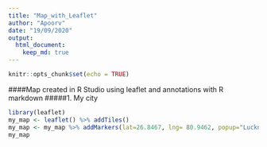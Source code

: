 ---
title: "Map_with_Leaflet"
author: "Apoorv"
date: "19/09/2020"
output: 
  html_document: 
    keep_md: true 
---

```{r setup, include=FALSE}
knitr::opts_chunk$set(echo = TRUE)
```

####Map created in R Studio using leaflet and annotations with R markdown
#####1. My city


```{r, leaflet, echo=TRUE}
library(leaflet)
my_map <- leaflet() %>% addTiles() 
my_map <- my_map %>% addMarkers(lat=26.8467, lng= 80.9462, popup="Lucknow city, INDIA")
my_map
```

